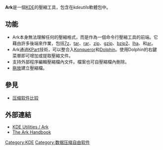 {{noteTA
|1=zh:菜單; zh-hans:菜单; zh-hant:選單;
}}
{{Infobox Software
| name = Ark
| logo = Breezeicons-apps-48-ark.svg
| screenshot = Ark 21.12.0 screenshot.png
| screenshot size = 250px
| caption = Ark截圖
| collapsible =
| author =
| developer = Rob Palmbos, Francois-Xavier Duranceau, Emily Ezust, Roberto Selbach Teixeira, Helio Castro, Georg Robbers, Henrique Pinto, Harald Hvaal
| released =
| latest release version = 21.12.0
| latest release date = {{release date and age|2021|12|03}}
| latest preview version =
| latest preview date =
| frequently updated =
| programming language = [[C++|C++]] 
| operating system = [[跨平台|跨平台]]
| platform =
| size =
| language =
| status =
| genre = [[檔案壓縮|檔案壓縮]]
| license = [[GNU_General_Public_License|GPL]]
| website = [http://utils.kde.org/projects/ark utils.kde.org]
}}

'''Ark'''是一個[[KDE|KDE]]的壓縮工具，包含在''kdeutils''軟體包中。

== 功能 ==

* Ark本身無法理解任何的壓縮格式，而是作為一個命令行壓縮工具的前端。它藉由許多後端來作業，包括[[7z|7z]]、[[tar|tar]]、[[rar|rar]]、[[zip|zip]]、[[gzip|gzip]]、[[bzip2|bzip2]]、[[LHA_(檔案格式)|lha]]、{{link-en|zoo|Zoo_(file_format)}}和[[Ar_(Unix)|ar]]。 
* Ark通過[[KPart|KPart]]技術，可以整合入[[Konqueror|Konqueror]]和[[Dolphin_(KDE軟體)|Dolphin]]。使用Dolphin的右鍵菜單即可增加或提取壓縮文件。
* 支持外部程序編輯壓縮檔內文件。檔案也可自壓縮檔內刪除。
* [[拖放|拖放]]建立壓縮檔。

== 參見 ==
* [[压缩软件比较|压缩软件比较]]

== 外部連結 ==
* [http://utils.kde.org/projects/ark/ KDE Utilities / Ark]{{Wayback|url=http://utils.kde.org/projects/ark/ |date=20090728020447 }}
* [http://docs.kde.org/stable/en/kdeutils/ark/index.html The Ark Handbook]{{Wayback|url=http://docs.kde.org/stable/en/kdeutils/ark/index.html |date=20090609150107 }}

{{Commons}}

{{KDE}}
{{Compression Software Implementations}}
[[Category:KDE|Category:KDE]]
[[Category:数据压缩自由软件|Category:数据压缩自由软件]]